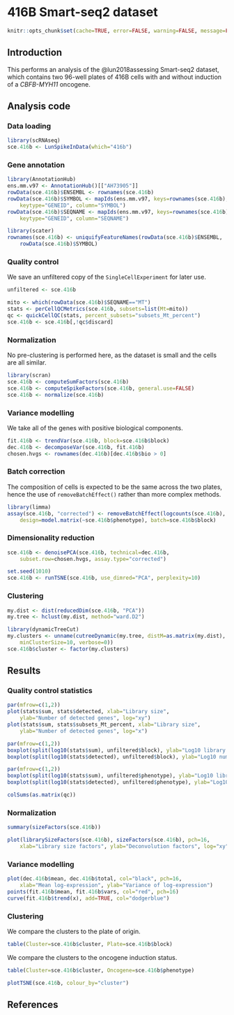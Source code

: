 # 416B Smart-seq2 dataset

```r
knitr::opts_chunk$set(cache=TRUE, error=FALSE, warning=FALSE, message=FALSE)
```

## Introduction

This performs an analysis of the @lun2018assessing Smart-seq2 dataset, 
which contains two 96-well plates of 416B cells with and without induction of a _CBFB-MYH11_ oncogene.

## Analysis code

### Data loading

```r
library(scRNAseq)
sce.416b <- LunSpikeInData(which="416b") 
```

### Gene annotation

```r
library(AnnotationHub)
ens.mm.v97 <- AnnotationHub()[["AH73905"]]
rowData(sce.416b)$ENSEMBL <- rownames(sce.416b)
rowData(sce.416b)$SYMBOL <- mapIds(ens.mm.v97, keys=rownames(sce.416b),
    keytype="GENEID", column="SYMBOL")
rowData(sce.416b)$SEQNAME <- mapIds(ens.mm.v97, keys=rownames(sce.416b),
    keytype="GENEID", column="SEQNAME")

library(scater)
rownames(sce.416b) <- uniquifyFeatureNames(rowData(sce.416b)$ENSEMBL, 
    rowData(sce.416b)$SYMBOL)
```

### Quality control

We save an unfiltered copy of the `SingleCellExperiment` for later use.

```r
unfiltered <- sce.416b
```

```r
mito <- which(rowData(sce.416b)$SEQNAME=="MT")
stats <- perCellQCMetrics(sce.416b, subsets=list(Mt=mito))
qc <- quickCellQC(stats, percent_subsets="subsets_Mt_percent")
sce.416b <- sce.416b[,!qc$discard]
```

### Normalization

No pre-clustering is performed here, as the dataset is small and the cells are all similar.

```r
library(scran)
sce.416b <- computeSumFactors(sce.416b)
sce.416b <- computeSpikeFactors(sce.416b, general.use=FALSE)
sce.416b <- normalize(sce.416b)
```

### Variance modelling

We take all of the genes with positive biological components.

```r
fit.416b <- trendVar(sce.416b, block=sce.416b$block)
dec.416b <- decomposeVar(sce.416b, fit.416b)
chosen.hvgs <- rownames(dec.416b)[dec.416b$bio > 0]
```

### Batch correction

The composition of cells is expected to be the same across the two plates, 
hence the use of `removeBatchEffect()` rather than more complex methods.

```r
library(limma)
assay(sce.416b, "corrected") <- removeBatchEffect(logcounts(sce.416b), 
    design=model.matrix(~sce.416b$phenotype), batch=sce.416b$block)
```

### Dimensionality reduction

```r
sce.416b <- denoisePCA(sce.416b, technical=dec.416b, 
    subset.row=chosen.hvgs, assay.type="corrected")

set.seed(1010)
sce.416b <- runTSNE(sce.416b, use_dimred="PCA", perplexity=10)
```

### Clustering

```r
my.dist <- dist(reducedDim(sce.416b, "PCA"))
my.tree <- hclust(my.dist, method="ward.D2")

library(dynamicTreeCut)
my.clusters <- unname(cutreeDynamic(my.tree, distM=as.matrix(my.dist),
    minClusterSize=10, verbose=0))
sce.416b$cluster <- factor(my.clusters)
```

## Results

### Quality control statistics

```r
par(mfrow=c(1,2))
plot(stats$sum, stats$detected, xlab="Library size",
    ylab="Number of detected genes", log="xy")     
plot(stats$sum, stats$subsets_Mt_percent, xlab="Library size",
    ylab="Number of detected genes", log="x")

par(mfrow=c(1,2))
boxplot(split(log10(stats$sum), unfiltered$block), ylab="Log10 library size")
boxplot(split(log10(stats$detected), unfiltered$block), ylab="Log10 number of genes")

par(mfrow=c(1,2))
boxplot(split(log10(stats$sum), unfiltered$phenotype), ylab="Log10 library size")
boxplot(split(log10(stats$detected), unfiltered$phenotype), ylab="Log10 number of genes")
```

```r
colSums(as.matrix(qc))
```

### Normalization

```r
summary(sizeFactors(sce.416b))
```

```r
plot(librarySizeFactors(sce.416b), sizeFactors(sce.416b), pch=16,
    xlab="Library size factors", ylab="Deconvolution factors", log="xy")     
```

### Variance modelling

```r
plot(dec.416b$mean, dec.416b$total, col="black", pch=16,
    xlab="Mean log-expression", ylab="Variance of log-expression")     
points(fit.416b$mean, fit.416b$vars, col="red", pch=16)
curve(fit.416b$trend(x), add=TRUE, col="dodgerblue")
```

### Clustering

We compare the clusters to the plate of origin.

```r
table(Cluster=sce.416b$cluster, Plate=sce.416b$block)
```

We compare the clusters to the oncogene induction status.

```r
table(Cluster=sce.416b$cluster, Oncogene=sce.416b$phenotype)
```

```r
plotTSNE(sce.416b, colour_by="cluster")
```

## References
